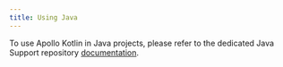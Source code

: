 ```yaml
---
title: Using Java
---
```


To use Apollo Kotlin in Java projects, please refer to the dedicated Java Support repository [documentation](https://apollographql.github.io/apollo-kotlin-java-support/).
